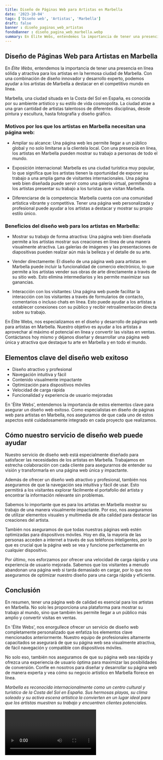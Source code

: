 ```yaml
---
title: Diseño de Páginas Web para Artistas en Marbella
date: '2023-10-04'
tags: ['Diseño web', 'Artistas', 'Marbella']
draft: false
banner : diseño_paginas_web_artistas
fondoBanner : diseño_pagina_web_marbella.webp
summary: En Élite Webs, entendemos la importancia de tener una presencia en línea sólida y atractiva para los artistas en la hermosa ciudad de Marbella. Con una combinación de diseño innovador y desarrollo experto, podemos ayudar a los artistas de Marbella a destacar en el competitivo mundo en línea.
---
```


## Diseño de Páginas Web para Artistas en Marbella

En *Élite Webs*, entendemos la importancia de tener una presencia en línea sólida y atractiva para los artistas en la hermosa ciudad de Marbella. Con una combinación de diseño innovador y desarrollo experto, podemos ayudar a los artistas de Marbella a destacar en el competitivo mundo en línea.

Marbella, una ciudad situada en la Costa del Sol en España, es conocida por su ambiente artístico y su estilo de vida cosmopolita. La ciudad atrae a una gran cantidad de artistas talentosos de diferentes disciplinas, desde pintura y escultura, hasta fotografía y diseño gráfico. 

### Motivos por los que los artistas en Marbella necesitan una página web:

- Ampliar su alcance: Una página web les permite llegar a un público global y no solo limitarse a la clientela local. Con una presencia en línea, los artistas en Marbella pueden mostrar su trabajo a personas de todo el mundo.

- Exposición internacional: Marbella es una ciudad turística muy popular, lo que significa que los artistas tienen la oportunidad de exponer su trabajo a una amplia gama de visitantes internacionales. Una página web bien diseñada puede servir como una galería virtual, permitiendo a los artistas presentar su trabajo a los turistas que visitan Marbella.

- Diferenciarse de la competencia: Marbella cuenta con una comunidad artística vibrante y competitiva. Tener una página web personalizada y profesional puede ayudar a los artistas a destacar y mostrar su propio estilo único.

### Beneficios del diseño web para los artistas en Marbella:

- Mostrar su trabajo de forma atractiva: Una página web bien diseñada permite a los artistas mostrar sus creaciones en línea de una manera visualmente atractiva. Las galerías de imágenes y las presentaciones de diapositivas pueden realzar aún más la belleza y el detalle de su arte.

- Vender directamente: El diseño de una página web para artistas en Marbella puede incluir la funcionalidad de comercio electrónico, lo que permite a los artistas vender sus obras de arte directamente a través de su sitio web. Esto elimina intermediarios y les permite maximizar sus ganancias.

- Interacción con los visitantes: Una página web puede facilitar la interacción con los visitantes a través de formularios de contacto, comentarios o incluso chats en línea. Esto puede ayudar a los artistas a establecer conexiones con su público y recibir retroalimentación directa sobre su trabajo.

En Élite Webs, nos especializamos en el diseño y desarrollo de páginas web para artistas en Marbella. Nuestro objetivo es ayudar a los artistas a aprovechar al máximo el potencial en línea y convertir las visitas en ventas. Contáctanos hoy mismo y déjanos diseñar y desarrollar una página web única y atractiva que destaque tu arte en Marbella y en todo el mundo.

<GifSeo />

<Cta />

## Elementos clave del diseño web exitoso

- Diseño atractivo y profesional
- Navegación intuitiva y fácil
- Contenido visualmente impactante
- Optimización para dispositivos móviles
- Velocidad de carga rápida
- Funcionalidad y experiencia de usuario mejoradas

En 'Élite Webs', entendemos la importancia de estos elementos clave para asegurar un diseño web exitoso. Como especialistas en diseño de páginas web para artistas en Marbella, nos aseguramos de que cada uno de estos aspectos esté cuidadosamente integrado en cada proyecto que realizamos.

## Cómo nuestro servicio de diseño web puede ayudar

Nuestro servicio de diseño web está especialmente diseñado para satisfacer las necesidades de los artistas en Marbella. Trabajamos en estrecha colaboración con cada cliente para asegurarnos de entender su visión y transformarla en una página web única y impactante.

Además de ofrecer un diseño web atractivo y profesional, también nos aseguramos de que la navegación sea intuitiva y fácil de usar. Esto permitirá a los visitantes explorar fácilmente el portafolio del artista y encontrar la información relevante sin problemas.

Sabemos lo importante que es para los artistas en Marbella mostrar su trabajo de una manera visualmente impactante. Por eso, nos aseguramos de utilizar elementos visuales y multimedia de alta calidad para destacar las creaciones del artista.

También nos aseguramos de que todas nuestras páginas web estén optimizadas para dispositivos móviles. Hoy en día, la mayoría de las personas acceden a internet a través de sus teléfonos inteligentes, por lo que es crucial que la página web se vea y funcione perfectamente en cualquier dispositivo.

Por último, nos esforzamos por ofrecer una velocidad de carga rápida y una experiencia de usuario mejorada. Sabemos que los visitantes a menudo abandonan una página web si tarda demasiado en cargar, por lo que nos aseguramos de optimizar nuestro diseño para una carga rápida y eficiente.

## Conclusión

En resumen, tener una página web de calidad es esencial para los artistas en Marbella. No solo les proporciona una plataforma para mostrar su trabajo al mundo, sino que también les permite llegar a un público más amplio y convertir visitas en ventas.

En 'Élite Webs', nos enorgullece ofrecer un servicio de diseño web completamente personalizado que enfatiza los elementos clave mencionados anteriormente. Nuestro equipo de profesionales altamente capacitados se asegurará de que su página web sea visualmente atractiva, de fácil navegación y compatible con dispositivos móviles.

No solo eso, también nos aseguramos de que su página web sea rápida y ofrezca una experiencia de usuario óptima para maximizar las posibilidades de conversión. Confíe en nosotros para diseñar y desarrollar su página web de manera experta y vea cómo su negocio artístico en Marbella florece en línea.

*Marbella es reconocida internacionalmente como un centro cultural y turístico de la Costa del Sol en España. Sus hermosas playas, su clima soleado y su activa escena artística la convierten en un lugar ideal para que los artistas muestren su trabajo y encuentren clientes potenciales.*

<Video />

<CtaBot job='Artistas' city='Marbella'/>

<Gmaps query='Marbella+españa+maps' />